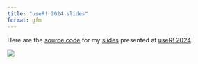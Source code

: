 ---
title: "useR! 2024 slides"
format: gfm
---

Here are the [source code](https://github.com/JauntyJJS/useR-2024) for my [slides](https://jauntyjjs.github.io/useR-2024/) presented at [useR! 2024](https://events.linuxfoundation.org/user/)

![](share-card.png)
